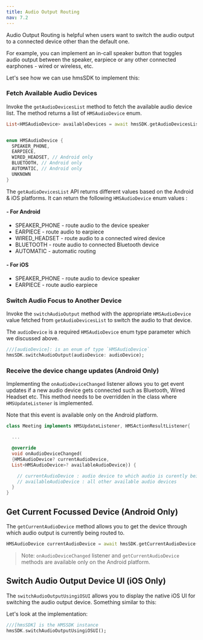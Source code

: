 ---
title: Audio Output Routing
nav: 7.2
---

Audio Output Routing is helpful when users want to switch the audio output to a connected device other than the default one.

For example, you can implement an in-call speaker button that toggles audio output between the speaker, earpiece or any other connected earphones - wired or wireless, etc.

Let's see how we can use hmsSDK to implement this:

<div className="steps-container">

### Fetch Available Audio Devices

Invoke the `getAudioDevicesList` method to fetch the available audio device list. The method returns a list of `HMSAudioDevice` enum.

```dart
List<HMSAudioDevice> availableDevices = await hmsSDK.getAudioDevicesList();


enum HMSAudioDevice {
  SPEAKER_PHONE,
  EARPIECE,
  WIRED_HEADSET, // Android only
  BLUETOOTH, // Android only
  AUTOMATIC, // Android only
  UNKNOWN
}
```

The `getAudioDevicesList` API returns different values based on the Android & iOS platforms. It can return the following `HMSAudioDevice` enum values :

#### - For Android

-   SPEAKER_PHONE - route audio to the device speaker
-   EARPIECE - route audio to earpiece
-   WIRED_HEADSET - route audio to a connected wired device
-   BLUETOOTH - route audio to connected Bluetooth device
-   AUTOMATIC - automatic routing

#### - For iOS

-   SPEAKER_PHONE - route audio to device speaker
-   EARPIECE - route audio earpiece

### Switch Audio Focus to Another Device

Invoke the `switchAudioOutput` method with the appropriate `HMSAudioDevice` value fetched from `getAudioDevicesList` to switch the audio to that device.

The `audioDevice` is a required `HMSAudioDevice` enum type parameter which we discussed above.

```dart
///[audioDevice]: is an enum of type `HMSAudioDevice`
hmsSDK.switchAudioOutput(audioDevice: audioDevice);
```

### Receive the device change updates (Android Only)

Implementing the `onAudioDeviceChanged` listener allows you to get event updates if a new audio device gets connected such as Bluetooth, Wired Headset etc.
This method needs to be overridden in the class where `HMSUpdateListener` is implemented.

Note that this event is available only on the Android platform.

```dart
class Meeting implements HMSUpdateListener, HMSActionResultListener{

  ...

  @override
  void onAudioDeviceChanged(
  {HMSAudioDevice? currentAudioDevice,
  List<HMSAudioDevice>? availableAudioDevice}) {

    // currentAudioDevice : audio device to which audio is curently being routed to
    // availableAudioDevice : all other available audio devices
  }
}
```

</div>

## Get Current Focussed Device (Android Only)

The `getCurrentAudioDevice` method allows you to get the device through which audio output is currently being routed to.

```dart
HMSAudioDevice currentAudioDevice = await hmsSDK.getCurrentAudioDevice();
```

> Note: `onAudioDeviceChanged` listener and `getCurrentAudioDevice` methods are available only on the Android platform.

## Switch Audio Output Device UI (iOS Only)

The `switchAudioOutputUsingiOSUI` allows you to display the native iOS UI for switching the audio output device.
Something similar to this:

<PortraitImage
    src="/docs/v2/flutter-switch-audio.png"
    alt="Switch Audio Output"
    height="400"
    width="200"
/>

Let's look at the implementation:

```dart
///[hmsSDK] is the HMSSDK instance
hmsSDK.switchAudioOutputUsingiOSUI();
```
